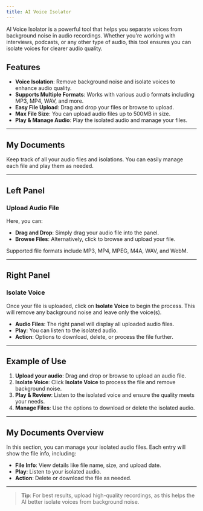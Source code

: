 ```yaml
---
title: AI Voice Isolator
---
```


AI Voice Isolator is a powerful tool that helps you separate voices from background noise in audio recordings. Whether you're working with interviews, podcasts, or any other type of audio, this tool ensures you can isolate voices for clearer audio quality.

## Features

- **Voice Isolation**: Remove background noise and isolate voices to enhance audio quality.
- **Supports Multiple Formats**: Works with various audio formats including MP3, MP4, WAV, and more.
- **Easy File Upload**: Drag and drop your files or browse to upload.
- **Max File Size**: You can upload audio files up to 500MB in size.
- **Play & Manage Audio**: Play the isolated audio and manage your files.

---

## My Documents

Keep track of all your audio files and isolations. You can easily manage each file and play them as needed.

---

## Left Panel

### Upload Audio File

Here, you can:

- **Drag and Drop**: Simply drag your audio file into the panel.
- **Browse Files**: Alternatively, click to browse and upload your file.

Supported file formats include MP3, MP4, MPEG, M4A, WAV, and WebM.

---

## Right Panel

### Isolate Voice

Once your file is uploaded, click on **Isolate Voice** to begin the process. This will remove any background noise and leave only the voice(s).

- **Audio Files**: The right panel will display all uploaded audio files.
- **Play**: You can listen to the isolated audio.
- **Action**: Options to download, delete, or process the file further.

---

## Example of Use

1. **Upload your audio**: Drag and drop or browse to upload an audio file.
2. **Isolate Voice**: Click **Isolate Voice** to process the file and remove background noise.
3. **Play & Review**: Listen to the isolated voice and ensure the quality meets your needs.
4. **Manage Files**: Use the options to download or delete the isolated audio.

---

## My Documents Overview

In this section, you can manage your isolated audio files. Each entry will show the file info, including:

- **File Info**: View details like file name, size, and upload date.
- **Play**: Listen to your isolated audio.
- **Action**: Delete or download the file as needed.

---

> **Tip**: For best results, upload high-quality recordings, as this helps the AI better isolate voices from background noise.
